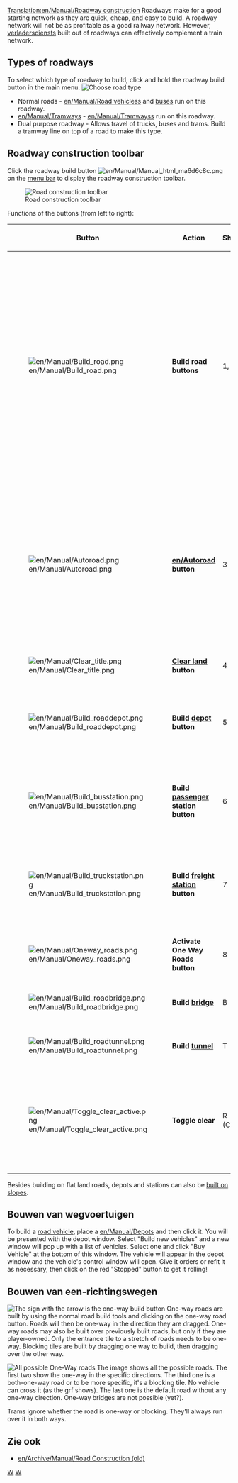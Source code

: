 [[Translation:en/Manual/Roadway construction]]
{{nl/Vertaling|en/Manual/Roadway construction|0}}
{{nl/Manual/Inhoudsopgave}}
Roadways make for a good starting network as they are quick, cheap, and easy to build.  A roadway network will not be as profitable as a good railway network.  However, [[nl/Manual/Verladersdienst|verladersdienst]]s built out of roadways can effectively complement a train network.
==Types of roadways==
To select which type of roadway to build, click and hold the roadway build button in the main menu.
[[File:en/Manual/Roadmenu.png|none|frame|Choose road type]]
* Normal roads - [[en/Manual/Road vehicles]]s and [[en/Manual/Base Set/Road Vehicles/Buses|buses]] run on this roadway.
* [[en/Manual/Tramways]] - [[en/Manual/Tramways]]s run on this roadway.
* Dual purpose roadway - Allows travel of trucks, buses and trams.  Build a tramway line on top of a road to make this type.
==Roadway construction toolbar==
Click the roadway build button [[File:en/Manual/Manual html ma6d6c8c.png]] on the [[en/Manual/Game interface#the-menu-bar|menu bar]] to display the roadway construction toolbar.

[[File:en/Manual/Road constructionnew.png|none|frame|Road construction toolbar]]

Functions of the buttons (from left to right):
{| {{en/Wikitable}}
|- style="background:#efefef"
!width='46'|Button
!width='150'|Action
!Shortcut
!Description
|-
|[[File:en/Manual/Build road.png]]
|'''Build road buttons'''||1, 2||Builds a road in the selected direction; you can click and drag. Note that this works with half-tile precision. If you e.g. click in the right half of a tile and then drag to the right the road will start with a half tile. The same applies for the end tile.
|-
|[[File:en/Manual/Autoroad.png]]||'''[[en/Autoroad]] button'''||3||A very efficient tool to build roads sections in any direction (while might be difficult to use at first). If used with Ctrl key pressed, easily removes sections.
|-
|[[File:en/Manual/Clear title.png]]||'''[[en/Manual/Landscaping|Clear land]] button'''||4||Clears tiles.
|-
|[[File:en/Manual/Build roaddepot.png]]||'''Build [[en/Manual/Depots|depot]] button'''||5||Opens the depot window for you to orient and build a depot.
|-
|[[File:en/Manual/Build busstation.png]]||'''Build [[en/Manual/Stations#bus-stations|passenger station]] button'''||6||Opens the bus stop window for you to orient and build a bus stop.
|-
|[[File:en/Manual/Build truckstation.png]]||'''Build [[en/Manual/Stations#truck-stations|freight station]] button'''||7||Opens the truck station window for you to orient and build a truck stop.
|-
|[[File:en/Manual/Oneway roads.png]]||'''Activate One Way Roads button'''||8||Allows you to build a one-way roads.
|-
|[[File:en/Manual/Build roadbridge.png]]||'''Build [[en/Manual/Bridges|bridge]]'''||B||Allows you to build a bridge.
|-
|[[File:en/Manual/Build roadtunnel.png]]||'''Build [[en/Manual/Tunnels|tunnel]]'''||T||Allows you to build a tunnel.
|-
|[[File:en/Manual/Toggle clear active.png]]||'''Toggle clear'''||R (CTRL)||Select another tool and then this to remove that item. You can toggle the state by pressing Ctrl.
|}

Besides building on flat land roads, depots and stations can also be [[en/Archive/Manual/Settings/Build on slopes|built on slopes]].

==Bouwen van wegvoertuigen==
To build a [[en/Manual/Road vehicles|road vehicle]], place a [[en/Manual/Depots]] and then click it. You will be presented with the depot window. Select "Build new vehicles" and a new window will pop up with a list of vehicles. Select one and click "Buy Vehicle" at the bottom of this window. The vehicle will appear in the depot window and the vehicle's control window will open. Give it orders or refit it as necessary, then click on the red "Stopped" button to get it rolling!

==Bouwen van een-richtingswegen==
[[File:en/Manual/Oneway.png|right|frame|The sign with the arrow is the one-way build button]]
One-way roads are built by using the normal road build tools and clicking on the one-way road button. Roads will then be one-way in the direction they are dragged. One-way roads may also be built over previously built roads, but only if they are player-owned. Only the entrance tile to a stretch of roads needs to be one-way. Blocking tiles are built by dragging one way to build, then dragging over the other way.

[[File:en/Manual/Oneways.png|left|frame|All possible One-Way roads]]
The image shows all the possible roads. The first two show the one-way in the specific directions. The third one is a both-one-way road or to be more specific, it's a blocking tile. No vehicle can cross it (as the grf shows). The last one is the default road without any one-way direction. One-way bridges are not possible (yet?).

Trams ignore whether the road is one-way or blocking. They'll always run over it in both ways.

==Zie ook==
*[[en/Archive/Manual/Road Construction (old)]]

[[Category:nl/Manual/Constructie|W]]
[[Category:nl/Manual/Wegvoertuigen|W]]